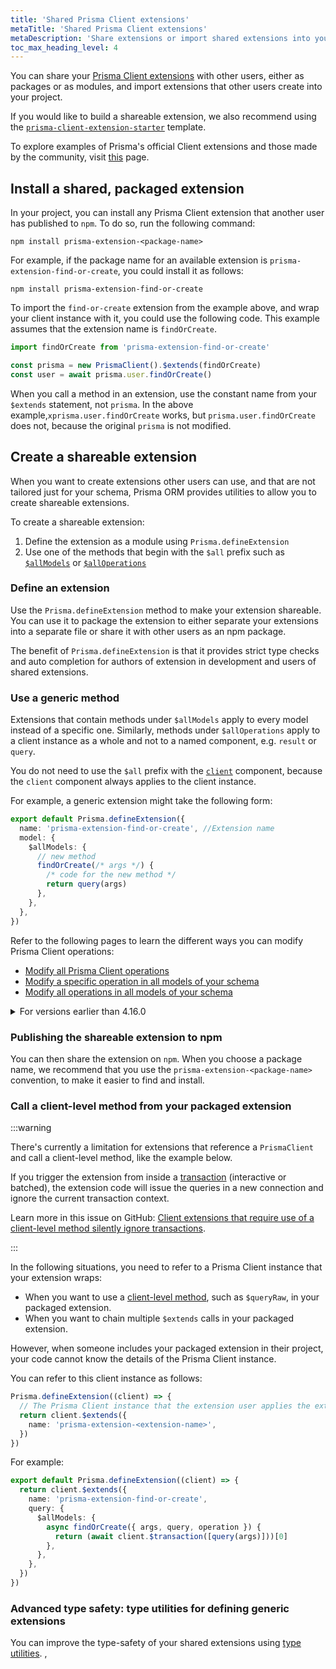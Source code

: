 ```yaml
---
title: 'Shared Prisma Client extensions'
metaTitle: 'Shared Prisma Client extensions'
metaDescription: 'Share extensions or import shared extensions into your Prisma project'
toc_max_heading_level: 4
---
```


You can share your [Prisma Client extensions](/orm/prisma-client/client-extensions) with other users, either as packages or as modules, and import extensions that other users create into your project.

If you would like to build a shareable extension, we also recommend using the [`prisma-client-extension-starter`](https://github.com/prisma/prisma-client-extension-starter) template. 

To explore examples of Prisma's official Client extensions and those made by the community, visit [this](/orm/prisma-client/client-extensions/extension-examples) page.

## Install a shared, packaged extension

In your project, you can install any Prisma Client extension that another user has published to `npm`. To do so, run the following command:

```terminal
npm install prisma-extension-<package-name>
```

For example, if the package name for an available extension is `prisma-extension-find-or-create`, you could install it as follows:

```terminal
npm install prisma-extension-find-or-create
```

To import the `find-or-create` extension from the example above, and wrap your client instance with it, you could use the following code. This example assumes that the extension name is `findOrCreate`.

```ts
import findOrCreate from 'prisma-extension-find-or-create'

const prisma = new PrismaClient().$extends(findOrCreate)
const user = await prisma.user.findOrCreate()
```

When you call a method in an extension, use the constant name from your `$extends` statement, not `prisma`. In the above example,`xprisma.user.findOrCreate` works, but `prisma.user.findOrCreate` does not, because the original `prisma` is not modified.

## Create a shareable extension

When you want to create extensions other users can use, and that are not tailored just for your schema, Prisma ORM provides utilities to allow you to create shareable extensions.

To create a shareable extension:

1. Define the extension as a module using `Prisma.defineExtension`
2. Use one of the methods that begin with the `$all` prefix such as [`$allModels`](/orm/prisma-client/client-extensions/model#add-a-custom-method-to-all-models-in-your-schema) or [`$allOperations`](/orm/prisma-client/client-extensions/query#modify-all-prisma-client-operations)

### Define an extension

Use the `Prisma.defineExtension` method to make your extension shareable. You can use it to package the extension to either separate your extensions into a separate file or share it with other users as an npm package.

The benefit of `Prisma.defineExtension` is that it provides strict type checks and auto completion for authors of extension in development and users of shared extensions.

### Use a generic method

Extensions that contain methods under `$allModels` apply to every model instead of a specific one. Similarly, methods under `$allOperations` apply to a client instance as a whole and not to a named component, e.g. `result` or `query`.

You do not need to use the `$all` prefix with the [`client`](/orm/prisma-client/client-extensions/client) component, because the `client` component always applies to the client instance.

For example, a generic extension might take the following form:

```ts
export default Prisma.defineExtension({
  name: 'prisma-extension-find-or-create', //Extension name
  model: {
    $allModels: {
      // new method
      findOrCreate(/* args */) {
        /* code for the new method */
        return query(args)
      },
    },
  },
})
```

Refer to the following pages to learn the different ways you can modify Prisma Client operations:

- [Modify all Prisma Client operations](/orm/prisma-client/client-extensions/query#modify-all-prisma-client-operations)
- [Modify a specific operation in all models of your schema](/orm/prisma-client/client-extensions/query#modify-a-specific-operation-in-all-models-of-your-schema)
- [Modify all operations in all models of your schema](/orm/prisma-client/client-extensions/query#modify-all-operations-in-all-models-of-your-schema)

<details>
<summary> For versions earlier than 4.16.0 </summary>

The `Prisma` import is available from a different path shown in the snippet below:

```ts
import { Prisma } from '@prisma/client/scripts/default-index'

export default Prisma.defineExtension({
  name: 'prisma-extension-<extension-name>',
})
```

</details>

### Publishing the shareable extension to npm

You can then share the extension on `npm`. When you choose a package name, we recommend that you use the `prisma-extension-<package-name>` convention, to make it easier to find and install.

### Call a client-level method from your packaged extension


:::warning

There's currently a limitation for extensions that reference a `PrismaClient` and call a client-level method, like the example below.

If you trigger the extension from inside a [transaction](/orm/prisma-client/queries/transactions) (interactive or batched), the extension code will issue the queries in a new connection and ignore the current transaction context. 

Learn more in this issue on GitHub: [Client extensions that require use of a client-level method silently ignore transactions](https://github.com/prisma/prisma/issues/20678).

:::


In the following situations, you need to refer to a Prisma Client instance that your extension wraps:

- When you want to use a [client-level method](/orm/reference/prisma-client-reference#client-methods), such as `$queryRaw`, in your packaged extension.
- When you want to chain multiple `$extends` calls in your packaged extension.

However, when someone includes your packaged extension in their project, your code cannot know the details of the Prisma Client instance.

You can refer to this client instance as follows:

```ts
Prisma.defineExtension((client) => {
  // The Prisma Client instance that the extension user applies the extension to
  return client.$extends({
    name: 'prisma-extension-<extension-name>',
  })
})
```

For example:

```ts
export default Prisma.defineExtension((client) => {
  return client.$extends({
    name: 'prisma-extension-find-or-create',
    query: {
      $allModels: {
        async findOrCreate({ args, query, operation }) {
          return (await client.$transaction([query(args)]))[0]
        },
      },
    },
  })
})
```

### Advanced type safety: type utilities for defining generic extensions

You can improve the type-safety of your shared extensions using [type utilities](/orm/prisma-client/client-extensions/type-utilities).
,